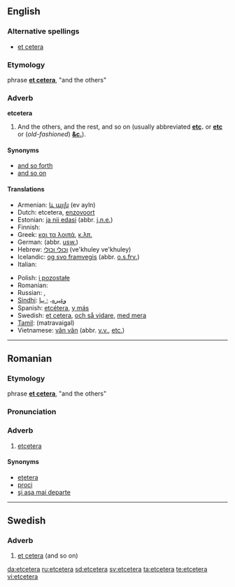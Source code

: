 ==English==

===Alternative spellings===
* [[et cetera]]

===Etymology===
{{L.}} phrase '''[[et cetera]]''', "and the others"

===Adverb===
'''etcetera'''

# And the others, and the rest, and so on (usually abbreviated '''[[etc]].''' or '''[[etc]]''' or (''old-fashioned'') '''[[&c.]]''').

====Synonyms====
* [[and so forth]]
* [[and so on]]

====Translations====
{{top}}
* Armenian: [[և այլն]] (ev ayln)
* Dutch: etcetera, [[enzovoort]]
* Estonian: [[ja nii edasi]] (abbr. [[j.n.e.]])
* Finnish: {{t-|fi|ja niin edelleen}}
* Greek: [[και τα λοιπά]], [[κ.λπ.]]
* German: {{t+|de|und so weiter}} (abbr. [[usw.]])
* Hebrew: [[וכולי וכולי]] (ve'khuley ve'khuley)
* Icelandic: [[og svo framvegis]] (abbr. [[o.s.frv.]])
* Italian: {{t+|it|eccetera}}
{{mid}}
* Polish: [[i pozostałe]]
* Romanian: {{t-|ro|etcetera}}
* Russian: {{t-|ru|и так далее|sc=Cyrl}}, {{t-|ru|и т. д.|sc=Cyrl}}
* [[Sindhi]]: [[وغيره]]، [[۽ ٻيا]]
* Spanish: [[etcétera]], [[y más]]
* Swedish: [[et cetera]], [[och så vidare]], [[med mera]]
* [[Tamil]]: (matravaigal)
* Vietnamese: [[vân vân]] (abbr. [[v.v.]], [[etc.]])
{{bottom}}

----

==Romanian==

===Etymology===
{{L.|ro}} phrase '''[[et cetera]]''', "and the others"

===Pronunciation===
{{IPA|[et'ʧe.te.ɾa]|lang=ro}}

===Adverb===
{{ro-adv}}

# [[#English|etcetera]]

====Synonyms====
* [[eţetera]] {{i|alternative spelling}}
* [[proci]]
* [[şi aşa mai departe]]

----

==Swedish==

===Adverb===
{{infl|sv|adverb}}

# [[et cetera]] (and so on)

{{tbot entry|Swedish|et cetera|2008|May|sv}}

[[da:etcetera]]
[[ru:etcetera]]
[[sd:etcetera]]
[[sv:etcetera]]
[[ta:etcetera]]
[[te:etcetera]]
[[vi:etcetera]]